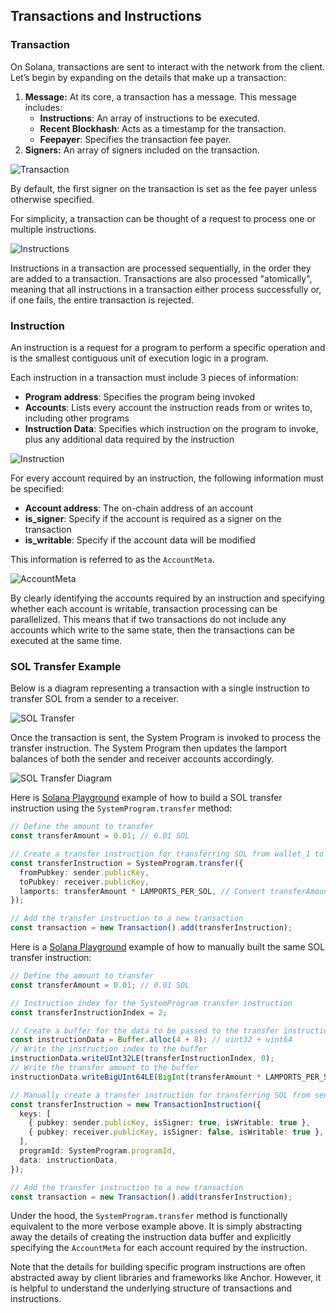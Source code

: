 
## Transactions and Instructions

### Transaction

On Solana, transactions are sent to interact with the network from the client. 
Let’s begin by expanding on the details that make up a transaction:

1. **Message:** At its core, a transaction has a message. This message includes:
   - **Instructions**: An array of instructions to be executed.
   - **Recent Blockhash**: Acts as a timestamp for the transaction.
   - **Feepayer**: Specifies the transaction fee payer.
2. **Signers:** An array of signers included on the transaction.

![Transaction](/solana/transaction-instruction/transaction.png)

<Callout>
 By default, the first signer on the transaction is set as the fee payer unless otherwise specified.
</Callout>

For simplicity, a transaction can be thought of a request to process one or multiple instructions.

![Instructions](/solana/transaction-instruction/instructions.png)

Instructions in a transaction are processed sequentially, in the order they are added to a transaction.
Transactions are also processed "atomically", meaning that all instructions in a transaction either process successfully or, if one fails, the entire transaction is rejected.

### Instruction

An instruction is a request for a program to perform a specific operation and is the smallest contiguous unit of execution logic in a program. 

Each instruction in a transaction must include 3 pieces of information:

- **Program address**: Specifies the program being invoked
- **Accounts**: Lists every account the instruction reads from or writes to, including other programs
- **Instruction Data**: Specifies which instruction on the program to invoke, plus any additional data required by the instruction

![Instruction](/solana/transaction-instruction/instruction.png)

For every account required by an instruction, the following information must be specified:

- **Account address**: The on-chain address of an account
- **is_signer**: Specify if the account is required as a signer on the transaction
- **is_writable**: Specify if the account data will be modified

This information is referred to as the `AccountMeta`.

![AccountMeta](/solana/transaction-instruction/accountmeta.png)

By clearly identifying the accounts required by an instruction and specifying whether each account is writable, transaction processing can be parallelized.
This means that if two transactions do not include any accounts which write to the same state, then the transactions can be executed at the same time.

### SOL Transfer Example

Below is a diagram representing a transaction with a single instruction to transfer SOL from a sender to a receiver.

![SOL Transfer](/solana/transaction-instruction/sol-transfer.png)

Once the transaction is sent, the System Program is invoked to process the transfer instruction.
The System Program then updates the lamport balances of both the sender and receiver accounts accordingly.

![SOL Transfer Diagram](/solana/transaction-instruction/sol-transfer2.png)

Here is [Solana Playground](https://beta.solpg.io/656a0ea7fb53fa325bfd0c3e) example of how to build a SOL transfer instruction using the `SystemProgram.transfer` method:

```typescript filename="SOL Transfer" showLineNumbers {5-9}
// Define the amount to transfer
const transferAmount = 0.01; // 0.01 SOL

// Create a transfer instruction for transferring SOL from wallet_1 to wallet_2
const transferInstruction = SystemProgram.transfer({
  fromPubkey: sender.publicKey,
  toPubkey: receiver.publicKey,
  lamports: transferAmount * LAMPORTS_PER_SOL, // Convert transferAmount to lamports
});

// Add the transfer instruction to a new transaction
const transaction = new Transaction().add(transferInstruction);
```

Here is a [Solana Playground](https://beta.solpg.io/656a102efb53fa325bfd0c3f) example of how to manually built the same SOL transfer instruction:

```typescript filename="SOL Transfer" showLineNumbers /instructionData/1,4 {15-22}
// Define the amount to transfer
const transferAmount = 0.01; // 0.01 SOL

// Instruction index for the SystemProgram transfer instruction
const transferInstructionIndex = 2;

// Create a buffer for the data to be passed to the transfer instruction
const instructionData = Buffer.alloc(4 + 8); // uint32 + uint64
// Write the instruction index to the buffer
instructionData.writeUInt32LE(transferInstructionIndex, 0);
// Write the transfer amount to the buffer
instructionData.writeBigUInt64LE(BigInt(transferAmount * LAMPORTS_PER_SOL), 4);

// Manually create a transfer instruction for transferring SOL from sender to receiver
const transferInstruction = new TransactionInstruction({
  keys: [
    { pubkey: sender.publicKey, isSigner: true, isWritable: true },
    { pubkey: receiver.publicKey, isSigner: false, isWritable: true },
  ],
  programId: SystemProgram.programId,
  data: instructionData,
});

// Add the transfer instruction to a new transaction
const transaction = new Transaction().add(transferInstruction);
```

Under the hood, the `SystemProgram.transfer` method is functionally equivalent to the more verbose example above.
It is simply abstracting away the details of creating the instruction data buffer and explicitly specifying the `AccountMeta` for each account required by the instruction.

Note that the details for building specific program instructions are often abstracted away by client libraries and frameworks like Anchor.
However, it is helpful to understand the underlying structure of transactions and instructions.
